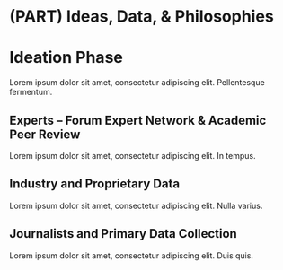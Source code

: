 # (PART) Ideas, Data, & Philosophies {-} 

# Ideation Phase

Lorem ipsum dolor sit amet, consectetur adipiscing elit. Pellentesque fermentum.

## Experts – Forum Expert Network & Academic Peer Review

Lorem ipsum dolor sit amet, consectetur adipiscing elit. In tempus.

## Industry and Proprietary Data

Lorem ipsum dolor sit amet, consectetur adipiscing elit. Nulla varius.

## Journalists and Primary Data Collection

Lorem ipsum dolor sit amet, consectetur adipiscing elit. Duis quis.